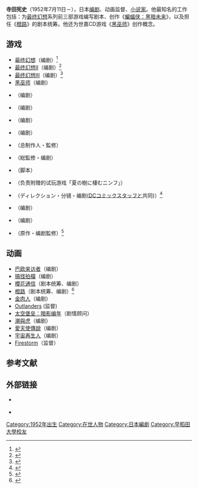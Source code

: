 {{Request translation|ja}}
{{BLP sources|time=2013-12-10T11:42:07+00:00}}

{{Japanese|japanese=寺田 憲史|kana=てらだ けんじ|romaji=Terada Kenji}}
'''寺田宪史'''（1952年7月11日－），日本[[编剧|编剧]]、动画监督、[[小说家|小说家]]。他最知名的工作包括：为[[最终幻想|最终幻想]]系列前三部游戏编写剧本、创作《[[蝙蝠侠：黑暗未来|蝙蝠侠：黑暗未来]]》，以及担任《[[橙路|橙路]]》的剧本统筹。他还为世嘉CD游戏《[[黑巫师|黑巫师]]》创作概念。

== 游戏 ==
* [[最终幻想_(游戏)|最终幻想]]（编剧）<ref>{{cite web|url=http://tv.duowan.com/0908/115049966564.html|title=《最终幻想1》（FC，1987年）|date=2009-08-24|accessdate=2013-12-10|language=zh-cn|publisher=TV.DUOWAN.COM|archive-url=https://web.archive.org/web/20131215004421/http://tv.duowan.com/0908/115049966564.html|archive-date=2013-12-15|dead-url=yes}}</ref>
* [[最终幻想II|最终幻想II]]（编剧）<ref>{{cite web|url=http://tv.duowan.com/0908/115050888203.html|title=《最终幻想2》（FC，1988年）|date=2009-08-24|accessdate=2013-12-10|language=zh-cn|publisher=TV.DUOWAN.COM|archive-url=https://web.archive.org/web/20131215004425/http://tv.duowan.com/0908/115050888203.html|archive-date=2013-12-15|dead-url=yes}}</ref>
* [[最终幻想III|最终幻想III]]（编剧）<ref>{{cite web|url=http://tv.duowan.com/0909/116506911284.html|title=《最终幻想3》（FC，1990年）|date=2009-09-10|accessdate=2013-12-10|language=zh-cn|publisher=TV.DUOWAN.COM|archive-url=https://web.archive.org/web/20131215004417/http://tv.duowan.com/0909/116506911284.html|archive-date=2013-12-15|dead-url=yes}}</ref>
* [[黑巫师|黑巫师]]（编剧）
* {{link-ja|Kukuroseatoro ～悠久之瞳～|ククロセアトロ〜悠久の瞳〜|Kukuroseatoro ～悠久之瞳～|SHOW}}（编剧）

*{{link-ja|ドラえもん 友情伝説ザ・ドラえもんズ}}（编剧）
*{{link-ja|MEREMANOID 〜マーメノイド〜}}（编剧）
*{{link-ja|エンジェルグラフィティ}}（编剧）
*{{link-ja|テクストート・ルド〜アルカナ戦記〜}}（总制作人・監修）
*{{link-ja|キッドクラウンのクレイジーチェイス}}（総監修・编剧）
*{{link-ja|わんわん愛情物語}}（脚本）
*{{link-ja|サウンドノベルツクール}}（负责附赠的试玩游戏「夏の樹に棲むニンフ」）
*{{link-ja|蝙蝠侠：黑暗未来|バットマンダークトゥモロー}}（ディレクション・分镜・编剧([[DCコミック|DCコミック]]スタッフと共同)）<ref>{{cite web|url=http://www.southcn.com/cartoon/ctnews/hwdm/200209160091.htm|title=蝙蝠侠游戏参一脚 日本年底上市发行三种版本|date=2002-09-16|author=一辉|accessdate=2013-12-10|language=zh-cn|publisher=南方网动漫频道|archive-date=2016-03-05|archive-url=https://web.archive.org/web/20160305022614/http://www.southcn.com/cartoon/ctnews/hwdm/200209160091.htm|dead-url=no}}</ref>
*{{link-ja|ダークウィザード}}（编剧）
*{{link-ja|研修医 天堂独太}}（编剧）
*{{link-ja|研修医 天堂独太2 〜命の天秤〜}}（原作・编剧監修）<ref>{{cite web|url=http://games.qq.com/a/20050905/000120.htm|title=NDS《研修医天堂独太2》精彩前瞻[图]|date=2005年9月5日|author=|accessdate=2013-12-10|language=zh-cn|publisher=[http://gamezone.qq.com/ 腾讯游戏]|archive-date=2019-11-07|archive-url=https://web.archive.org/web/20191107200809/https://games.qq.com/a/20050905/000120.htm|dead-url=no}}</ref>

== 动画 ==

* [[巴欧来访者|巴欧来访者]]（编剧）
* [[搞怪拍檔|搞怪拍檔]]（编剧）
* [[櫻花通信|櫻花通信]]（剧本统筹、编剧）
* [[橙路|橙路]]（剧本统筹、编剧）<ref>{{cite news|url=http://www.animenewsnetwork.com/news/2007-04-04/anime-boston-announces-more-guests|title=Anime Boston Announces More Guests|date=4 April 2007|work=[[Anime_News_Network|Anime News Network]]|accessdate=28 July 2011|archive-date=2020-11-01|archive-url=https://web.archive.org/web/20201101155338/https://www.animenewsnetwork.com/news/2007-04-04/anime-boston-announces-more-guests|dead-url=no}}</ref>
* [[金肉人|金肉人]]（编剧）
* [[Outlanders|Outlanders]] (监督)
* [[太空堡垒：暗影编年|太空堡垒：暗影编年]]（剧情顾问）
* [[潮與虎|潮與虎]]（编剧）
* [[愛天使傳說|愛天使傳說]]（编剧）
* [[宇宙再生人|宇宙再生人]]（编剧）
* [[Firestorm|Firestorm]]（监督）

== 参考文献 ==
{{Reflist}}

== 外部链接 ==

* {{Official website|http://kenjiman-tokyo.com/}} {{ja icon}}
* {{ann|people|641}}

{{Authority control}}

{{DEFAULTSORT:Terada Kenji}}
[[Category:1952年出生|Category:1952年出生]]
[[Category:在世人物|Category:在世人物]]
[[Category:日本編劇|Category:日本編劇]]
[[Category:早稻田大學校友|Category:早稻田大學校友]]